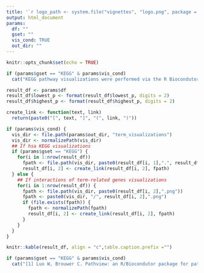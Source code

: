 ```yaml
---
title: '`r logo_path <- system.file("vignettes", "logo.png", package = "pathfindR"); knitr::opts_chunk$set(out.width="15%"); knitr::include_graphics(logo_path)` pathfindR - All Enriched Terms - `r params$gset`' 
output: html_document
params:
  df: ""
  gset: ""
  vis_cond: TRUE
  out_dir: ""
---
```


```r
knitr::opts_chunk$set(echo = TRUE)
```

```r
if (params$gset == "KEGG" & params$vis_cond)
  cat("KEGG pathway visualizations were performed via the R Biocondutor package __pathview__ [1].\n")
```


```r
result_df <- params$df
result_df$lowest_p <- format(result_df$lowest_p, digits = 2)
result_df$highest_p <- format(result_df$highest_p, digits = 2)

create_link <- function(text, link)
  return(paste0("[", text, "]", "(", link, ")"))

if (params$vis_cond) {
  vis_dir <- file.path(params$out_dir, "term_visualizations")
  vis_dir <- normalizePath(vis_dir)
  ## If hsa KEGG visualizations
  if (params$gset == "KEGG") {
    for(i in 1:nrow(result_df))
      fpath <- file.path(vis_dir, paste0(result_df[i, 1],".", result_df[i, 2],".png")) 
      result_df[i, 2] <- create_link(result_df[i, 2], fpath)
  } else {
    ## If interactions of term-related genes visualizations
    for(i in 1:nrow(result_df)) {
      fpath <- file.path(vis_dir, paste0(result_df[i, 2],".png"))
      fpath <- paste0(vis_dir, "/", result_df[i, 2],".png")
      if (file.exists(fpath)) {
        fpath <- normalizePath(fpath)
        result_df[i, 2] <- create_link(result_df[i, 2], fpath)
      }
    }
  }
}

knitr::kable(result_df, align = "c",table.caption.prefix ="")
```


```r
if (params$gset == "KEGG" & params$vis_cond)
  cat("[1] Luo W, Brouwer C. Pathview: an R/Biocondutor package for pathway-based data integration and visualization. Bioinformatics, 2013, 29(14):1830-1831, doi: 10.1093/bioinformatics/btt285")
```

